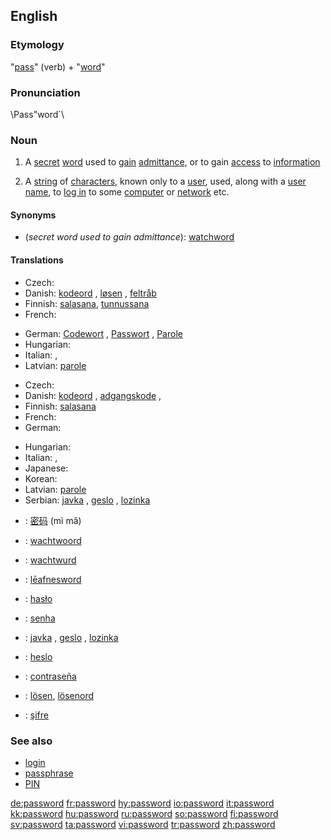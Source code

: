 ==English==

===Etymology===
"[[pass#Verb|pass]]" (verb) + "[[word]]"

===Pronunciation===
\Pass"word`\

===Noun===
{{wikipedia}}
{{en-noun}}

# A [[secret]] [[word]] used to [[gain]] [[admittance]], or to gain [[access]] to [[information]]
# {{computing}} A [[string]] of [[character]]s, known only to a [[user]], used, along with a [[user name]], to [[log in]] to some [[computer]] or [[network]] etc.

====Synonyms====
* (''secret word used to gain admittance''): [[watchword]]

====Translations====
{{trans-top|secret word used to gain admittance}}
* Czech: {{t-|cs|heslo|n}}
* Danish: [[kodeord]] {{n}}, [[løsen]] {{n}}, [[feltråb]] {{n}}
* Finnish: [[salasana]], [[tunnussana]]
* French: {{t+|fr|mot de passe|m}}
{{trans-mid}}
* German: [[Codewort]] {{m}}, [[Passwort]] {{n}}, [[Parole]] {{f}}
* Hungarian: {{t|hu|jelszó}}
* Italian: {{t+|it|parola d'ordine|f}}, {{t-|it|parola chiave|f}}
* Latvian: [[parole]] {{f}}
{{trans-bottom}}

{{trans-top|computing: string of characters known only to a user}}
* Czech: {{t-|cs|heslo|n}}
* Danish: [[kodeord]] {{n}}, [[adgangskode]] {{c}}, {{t+|da|password|n}}
* Finnish: [[salasana]]
* French: {{t+|fr|mot de passe|m}}
* German: {{t+|de|Passwort|n}}
{{trans-mid}}
* Hungarian: {{t|hu|jelszó}}
* Italian: {{t-|it|parola chiave|f}}, {{t+|it|password|f}}
* Japanese: {{t-|ja|パスワード|tr=pasuwādo|sc=Jpan}}
* Korean: {{ko-inline|암호|amho}}
* Latvian: [[parole]] {{f}}
* Serbian: [[javka]] {{f}}, [[geslo]] {{n}}, [[lozinka]] {{f}}
{{trans-bottom}}

{{checktrans-top}}
*{{ttbc|Chinese}}: [[密码]] (mì mǎ)
*{{ttbc|Dutch}}: [[wachtwoord]] {{n}}
*{{ttbc|Frisian}}: [[wachtwurd]] {{n}}
*{{ttbc|Old English}}: [[leafnesword|lēafnesword]] {{n}}
*{{ttbc|Polish}}: [[hasło]] {{n}}
*{{ttbc|Portuguese}}: [[senha]]
{{checktrans-mid}}
*{{ttbc|Serbian}}: [[javka]] {{f}}, [[geslo]] {{n}}, [[lozinka]] {{f}}
*{{ttbc|Slovak}}: [[heslo]] {{n}}
*{{ttbc|Spanish}}: [[contraseña]]
*{{ttbc|Swedish}}: [[lösen]], [[lösenord]]
*{{ttbc|Turkish}}: [[şifre]]
{{checktrans-bottom}}

===See also===
* [[login]]
* [[passphrase]]
* [[PIN]]

[[de:password]]
[[fr:password]]
[[hy:password]]
[[io:password]]
[[it:password]]
[[kk:password]]
[[hu:password]]
[[ru:password]]
[[so:password]]
[[fi:password]]
[[sv:password]]
[[ta:password]]
[[vi:password]]
[[tr:password]]
[[zh:password]]